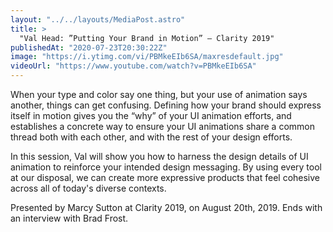 ```yaml
---
layout: "../../layouts/MediaPost.astro"
title: >
  "Val Head: ”Putting Your Brand in Motion” — Clarity 2019"
publishedAt: "2020-07-23T20:30:22Z"
image: "https://i.ytimg.com/vi/PBMkeEIb6SA/maxresdefault.jpg"
videoUrl: "https://www.youtube.com/watch?v=PBMkeEIb6SA"
---
```


When your type and color say one thing, but your use of animation says another, things can get confusing. Defining how your brand should express itself in motion gives you the “why” of your UI animation efforts, and establishes a concrete way to ensure your UI animations share a common thread both with each other, and with the rest of your design efforts.

In this session, Val will show you how to harness the design details of UI animation to reinforce your intended design messaging. By using every tool at our disposal, we can create more expressive products that feel cohesive across all of today's diverse contexts.

Presented by Marcy Sutton at Clarity 2019, on August 20th, 2019. Ends with an interview with Brad Frost.
